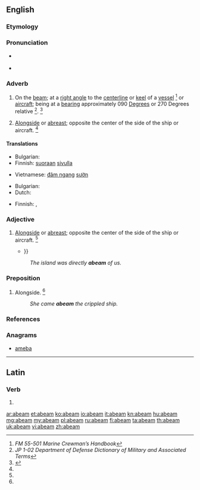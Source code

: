 ==English==

===Etymology===
{{prefix|a|beam|t1=in the direction of|t2=keel|lang=en}}

===Pronunciation===
* {{a|RP}} {{IPA|/ə.ˈbiːm/|lang=en}}
* {{a|US}} {{IPA|/ə.ˈbim/|lang=en}}

===Adverb===
{{en-adv}}

# {{context|nautical|aircraft|lang=en}} On the [[beam]]; at a [[right angle]] to the [[centerline]] or [[keel]] of a [[vessel]] <ref name="FM55-501">''FM 55-501 Marine Crewman’s Handbook''</ref> or [[aircraft]]; being at a [[bearing]] approximately 090 [[degree|Degrees]] or 270 Degrees relative <ref name="JP102">''JP 1-02 Department of Defense Dictionary of Military and Associated Terms''</ref>. {{defdate|Mid 19<sup>th</sup> century.}}<ref name=SOED>{{R:SOED5|page=3}}</ref>
# {{context|nautical|aircraft|lang=en}} [[alongside|Alongside]] or [[abreast]]; opposite the center of the side of the ship or aircraft. {{defdate|Mid 19<sup>th</sup> century.}}<ref name=SOED/>

====Translations====
{{trans-top|on the beam}}
* Bulgarian: {{t|bg|отстрани, перпендикулярно на кила на кораба}}
* Finnish: [[suoraan]] [[sivu|sivulla]]
{{trans-mid}}
* Vietnamese: [[đâm ngang]] [[sườn]]
{{trans-bottom}}

{{trans-top|alongside}}
* Bulgarian: {{t|bg|в траверс}}
* Dutch: {{t+|nl|dwarsscheeps}}
{{trans-mid}}
* Finnish: {{t+|fi|vieressä}}, {{t|fi|kyljittäin}}
{{trans-bottom}}

===Adjective===
{{en-adj}}

# {{context|nautical|aircraft|lang=en}} [[alongside|Alongside]] or [[abreast]]; opposite the center of the side of the ship or aircraft. {{defdate|Mid 19<sup>th</sup> century.}}<ref name=SOED/>
#* {{quote-book|year=2005|author=William Thomas Generous|title=Sweet Pea at War: A History of USS Portland|page=178|url=http://books.google.com/books?id=A8kjK2s1wJoC|isbn=9780813191218|passage=The attack on the '''abeam''' ship, ''Louisville'', killed Commander Cruiser Division Four {{...}}}}
#: ''The island was directly '''abeam''' of us.''

===Preposition===
{{en-prep}}

# {{context|nautical|lang=en}} Alongside. {{defdate|Mid 19<sup>th</sup> century.}}<ref name=SOED/>
#: ''She came '''abeam''' the crippled ship.''

===References===
<references/>

===Anagrams===
* [[ameba#English|ameba]]

----

==Latin==

===Verb===
{{la-verb-form|abeam}}

# {{inflection of|abeō||1|s|pres|act|sub|lang=la}}

[[ar:abeam]]
[[et:abeam]]
[[ko:abeam]]
[[io:abeam]]
[[it:abeam]]
[[kn:abeam]]
[[hu:abeam]]
[[mg:abeam]]
[[my:abeam]]
[[pl:abeam]]
[[ru:abeam]]
[[fi:abeam]]
[[ta:abeam]]
[[th:abeam]]
[[uk:abeam]]
[[vi:abeam]]
[[zh:abeam]]